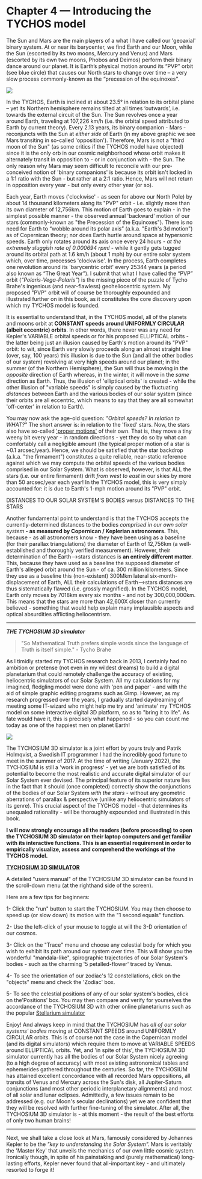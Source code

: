 Chapter 4 — Introducing the TYCHOS model
========================================

The Sun and Mars are the main players of a what I have called our 'geoaxial' binary system. At or near its barycenter, we find Earth and our Moon, while the Sun (escorted by its two moons, Mercury and Venus) and Mars (escorted by its own two moons, Phobos and Deimos) perform their binary dance around our planet. It is Earth’s physical motion around its “PVP” orbit (see blue circle) that causes our North stars to change over time – a very slow process commonly-known as the “precession of the equinoxes”. 

![](https://www.tychos.info/book_imagery/018_GeoaxialBinarySystem_NEW_01.jpg)

In the TYCHOS, Earth is inclined at about 23.5° in relation to its orbital plane – yet its Northern hemisphere remains tilted at all times ‘outwards’, i.e. towards the external circuit of the Sun. The Sun revolves once a year around Earth, traveling at 107,226 km/h (i.e. the orbital speed attributed to Earth by current theory). Every 2.13 years, its binary companion - Mars - reconjuncts with the Sun at _either side_ of Earth (in my above graphic we see Mars transiting in so-called 'opposition'). Therefore, Mars is not a "third moon of the Sun" (as some critics if the TYCHOS model have objected) since it is the only orb in our cosmic neighborhood whose orbit makes it alternately transit in opposition to - or in conjunction with - the Sun. The only reason why Mars may seem difficult to reconcile with our pre-conceived notion of 'binary companions' is because its orbit isn't locked in a 1:1 ratio with the Sun - but rather at a 2:1 ratio. Hence, Mars will not return in opposition every year - but only every other year (or so).   

Each year, Earth moves ('clockwise' - as seen for above our North Pole) by about 14 thousand kilometers along its "PVP" orbit - i.e. slightly more than its own diameter of 12,756km. This motion of Earth goes to explain - in the simplest possible manner - the observed annual 'backward' motion of our stars (commonly-known as "the Precession of the Equinoxes"). There is no need for Earth to “wobble around its polar axis” (a.k.a. "Earth's 3d motion") as of Copernican theory; nor does Earth hurtle around space at hypersonic speeds. Earth only rotates around its axis once every 24 hours - _at the extremely sluggish rate of 0.000694 rpm!_ - while it gently gets tugged around its orbital path at 1.6 km/h (about 1 mph) by our entire solar system which, over time, precesses 'clockwise'. In the process, Earth completes one revolution around its 'barycentric orbit' every 25344 years (a period also known as “The Great Year”). I submit that what I have called the “PVP” orbit (_“Polaris-Vega-Polaris”_) is the missing piece of the puzzle of Tycho Brahe's ingenious (and near-flawless) geoheliocentric system. My proposed "PVP" orbit will of course be thoroughly expounded and illustrated further on in this book, as it constitutes the core discovery upon which my TYCHOS model is founded.

It is essential to understand that, in the TYCHOS model, all of the planets and moons orbit at **CONSTANT speeds around UNIFORMLY CIRCULAR (albeit eccentric) orbits**. In other words, there never was any need for Kepler's VARIABLE orbital speeds or for his proposed ELLIPTICAL orbits - the latter being just an illusion caused by Earth's motion around its "PVP" orbit: to wit, since Earth very slowly proceeds along an almost straight line (over, say, 100 years) this illusion is due to the Sun (and all the other bodies of our system) revolving at very high speeds around our planet; in the summer (of the Northern Hemisphere), the Sun will thus be moving in the _opposite_ direction of Earth whereas, in the winter, it will move in the _same_ direction as Earth. Thus, the illusion of 'elliptical orbits' is created - while the other illusion of "variable speeds" is simply caused by the fluctuating _distances_ between Earth and the various bodies of our solar system (since their orbits are all eccentric, which means to say that they are all somewhat 'off-center' in relation to Earth). 

You may now ask the age-old question: _"Orbital speeds? In relation to WHAT?"_ The short answer is: in relation to the 'fixed' stars. Now, the stars also have so-called ['proper motions'](https://www.st-andrews.ac.uk/~bds2/ltsn/ljm/JAVA/PROPER/proper.htm) of their own. That is, they move a tiny weeny bit every year - in random directions - yet they do so by what can comfortably call a negligible amount (the typical proper motion of a star is ~0.1 arcsec/year). Hence, we should be satisfied that the star backdrop (a.k.a. "the firmament") constitutes a quite reliable, near-static reference against which we may compute the orbital speeds of the various bodies comprised in our Solar System. What is observed, however, is that ALL the stars (i.e. our entire firmament) drift _from west to east_ in our skies by more than 50 arcsec/year each year! In the TYCHOS model, this is very simply accounted for: it is due to Earth's 1-mph motion around its "PVP" orbit. 

DISTANCES TO OUR SOLAR SYSTEM'S BODIES versus DISTANCES TO THE STARS

Another fundamental point to understand is that the TYCHOS accepts the currently-determined distances to the bodies _comprised in our own solar system_ **- as measured by Copernican / Keplerian astronomers.** This, because - as all astronomers know - they have been using as a baseline (for their parallax triangulations) the diameter of Earth of 12,756km (a well-established and thoroughly verified measurement). However, their determination of the Earth-->stars distances is **an entirely different matter**. This, because they have used as a baseline the supposed diameter of Earth's alleged orbit around the Sun - of ca. 300 million kilometers. Since they use as a baseline this (non-existent) 300Mkm lateral six-month-displacement of Earth, ALL their calculations of Earth-->stars distances are thus sistematically flawed (i.e. grossly magnified). In the TYCHOS model, Earth only moves by 7018km every six months - and not by 300,000,000km. This means that the stars are more than 42,600X closer than currently believed - something that would help explain many implausible aspects and optical absurdities afflicting heliocentrism.        


*************************************************************************************************************************************

***THE TYCHOSIUM 3D simulator***  

>"So Mathematical Truth prefers simple words since the language of Truth is itself simple." - Tycho Brahe

As I timidly started my TYCHOS research back in 2013, I certainly had no ambition or pretense (not even in my wildest dreams) to build a digital planetarium that could remotely challenge the accuracy of existing, heliocentric simulators of our Solar System. All my calculations for my imagined, fledgling model were done with 'pen and paper' - and with the aid of simple graphic editing programs such as Gimp. However, as my research progressed over the years, I gradually started daydreaming of meeting some IT-wizard who might help me try and 'animate' my TYCHOS model on some interactive digital 3D platform, so as to "bring it to life". As fate would have it, this is precisely what happened - so you can count me today as one of the happiest men on planet Earth!      

![](https://septclues.com/TYCHOS/TYCHOSIUM_Sun_Mars_Binary_Pair_01.jpg)

The TYCHOSIUM 3D simulator is a joint effort by yours truly and Patrik Holmqvist, a Swedish IT programmer I had the incredibly good fortune to meet in the summer of 2017. At the time of writing (January 2022), the TYCHOSIUM is still a 'work in progress' - yet we are both satisfied of its potential to become the most realistic and accurate digital simulator of our Solar System ever devised. The principal feature of its superior nature lies in the fact that it should (once completed) correctly show the conjunctions of the bodies of our Solar System _with the stars_ - without any geometric aberrations of parallax & perspective (unlike any heliocentric simulators of its genre). This crucial aspect of the TYCHOS model - that determines its unequaled rationality - will be thoroughly expounded and illustrated in this book.

**I will now strongly encourage all the readers (before proceeding) to open the TYCHOSIUM 3D simulator on their laptop computers and get familiar with its interactive functions. This is an essential requirement in order to empirically visualize, assess and comprehend the workings of the TYCHOS model.** 

**[TYCHOSIUM 3D SIMULATOR](tinyurl.com/TYCHOSIUM)** 

A detailed "users manual" of the TYCHOSIUM 3D simulator can be found in the scroll-down menu (at the righthand side of the screen).

Here are a few tips for beginners:

1- Click the "run" button to start the TYCHOSIUM. You may then choose to speed up (or slow down) its motion with the "1 second equals" function. 
 
2- Use the left-click of your mouse to toggle at will the 3-D orientation of our cosmos. 
 
3- Click on the "Trace" menu and choose any celestial body for which you wish to exhibit its path around our system over time. This will show you the wonderful "mandala-like", spirographic trajectories of our Solar System's bodies - such as the charming '5 petalled-flower' traced by Venus.
 
4- To see the orientation of our zodiac's 12 constellations, click on the "objects" menu and check the 'Zodiac' box.

5- To see the celestial positions of any of our solar system's bodies, click on the'Positions' box. You may then compare and verify for yourselves the accordance of the TYCHOSIUM 3D with other online planetariums such as the popular [Stellarium simulator](https://stellarium-web.org/)

Enjoy! And always keep in mind that the TYCHOSIUM has _all of our solar systems' bodies_ moving at CONSTANT SPEEDS around UNIFORMLY CIRCULAR orbits. This is of course not the case in the Copernican model (and its digital simulators) which require them to move at VARIABLE SPEEDS around ELLIPTICAL orbits. Yet, and 'in spite of this', the TYCHOSIUM 3D simulator currently has all the bodies of our Solar System nicely agreeing (to a high degree of accuracy) with most existing astronomical tables and ephemerides gathered throughout the centuries. So far, the TYCHOSIUM has attained excellent concordance with all recorded Mars oppositions, all transits of Venus and Mercury across the Sun's disk, all Jupiter-Saturn conjunctions (and most other periodic interplanetary alignments) and most of all solar and lunar eclipses. Admittedly, a few issues remain to be addressed (e.g. our Moon's secular declinations) yet we are confident that they will be resolved with further fine-tuning of the simulator. After all, the TYCHOSIUM 3D simulator is - at this moment - the result of the best efforts of only two human brains!     




**************************************************************************************************************************************
Next, we shall take a close look at Mars, famously considered by Johannes Kepler to be the _"key to understanding the Solar System"._ Mars is veritably the 'Master Key' that unveils the mechanics of our own little cosmic system. Ironically though, in spite of his painstaking and (purely mathematical) long-lasting efforts, Kepler never found that all-important key - and ultimately resorted to forge it!    
